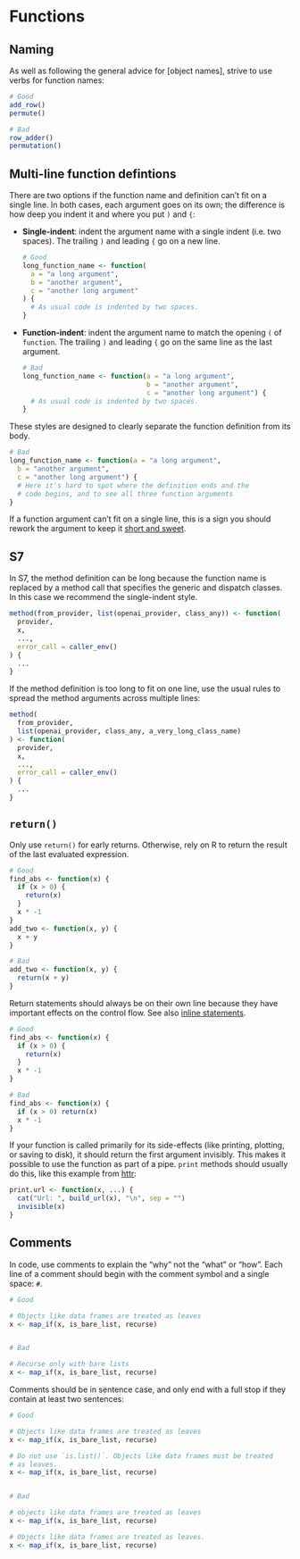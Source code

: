 # Functions

## Naming

As well as following the general advice for [object names], strive to use verbs for function names:

```r
# Good
add_row()
permute()

# Bad
row_adder()
permutation()
```

## Multi-line function defintions

There are two options if the function name and definition can't fit on a single line. In both cases, each argument goes on its own; the difference is how deep you indent it and where you put `)` and `{`:

*   **Single-indent**: indent the argument name with a single indent (i.e. two spaces).
    The trailing `)` and leading `{` go on a new line.

    ```r
    # Good
    long_function_name <- function(
      a = "a long argument",
      b = "another argument",
      c = "another long argument"
    ) {
      # As usual code is indented by two spaces.
    }
    ```

*   **Function-indent**: indent the argument name to match the opening `(` of `function`.
    The trailing `)` and leading `{` go on the same line as the last argument.

    ```r
    # Bad
    long_function_name <- function(a = "a long argument",
                                   b = "another argument",
                                   c = "another long argument") {
      # As usual code is indented by two spaces.
    }
    ```

These styles are designed to clearly separate the function definition from its body.

```r
# Bad
long_function_name <- function(a = "a long argument",
  b = "another argument",
  c = "another long argument") {
  # Here it's hard to spot where the definition ends and the
  # code begins, and to see all three function arguments
}
```

If a function argument can't fit on a single line, this is a sign you should rework the argument to keep it [short and sweet](https://design.tidyverse.org/defaults-short-and-sweet.html).

## S7

In S7, the method definition can be long because the function name is replaced by a method call that specifies the generic and dispatch classes. In this case we recommend the single-indent style.

```r
method(from_provider, list(openai_provider, class_any)) <- function(
  provider,
  x,
  ...,
  error_call = caller_env()
) {
  ...
}
```

If the method definition is too long to fit on one line, use the usual rules to
spread the method arguments across multiple lines:

```r
method(
  from_provider,
  list(openai_provider, class_any, a_very_long_class_name)
) <- function(
  provider,
  x,
  ...,
  error_call = caller_env()
) {
  ...
}
```

## `return()`

Only use `return()` for early returns. Otherwise, rely on R to return the result
of the last evaluated expression.

```r
# Good
find_abs <- function(x) {
  if (x > 0) {
    return(x)
  }
  x * -1
}
add_two <- function(x, y) {
  x + y
}

# Bad
add_two <- function(x, y) {
  return(x + y)
}
```

Return statements should always be on their own line because they have important effects on the control flow. See also [inline statements](#inline-statements).

```r
# Good
find_abs <- function(x) {
  if (x > 0) {
    return(x)
  }
  x * -1
}

# Bad
find_abs <- function(x) {
  if (x > 0) return(x)
  x * -1
}
```

If your function is called primarily for its side-effects (like printing,
plotting, or saving to disk), it should return the first argument invisibly.
This makes it possible to use the function as part of a pipe. `print` methods
should usually do this, like this example from [httr](http://httr.r-lib.org/):

```r
print.url <- function(x, ...) {
  cat("Url: ", build_url(x), "\n", sep = "")
  invisible(x)
}
```

## Comments

In code, use comments to explain the "why" not the "what" or "how". Each line
of a comment should begin with the comment symbol and a single space: `# `.

```r
# Good

# Objects like data frames are treated as leaves
x <- map_if(x, is_bare_list, recurse)


# Bad

# Recurse only with bare lists
x <- map_if(x, is_bare_list, recurse)
```

Comments should be in sentence case, and only end with a full stop if they
contain at least two sentences:

```r
# Good

# Objects like data frames are treated as leaves
x <- map_if(x, is_bare_list, recurse)

# Do not use `is.list()`. Objects like data frames must be treated
# as leaves.
x <- map_if(x, is_bare_list, recurse)


# Bad

# objects like data frames are treated as leaves
x <- map_if(x, is_bare_list, recurse)

# Objects like data frames are treated as leaves.
x <- map_if(x, is_bare_list, recurse)
```
